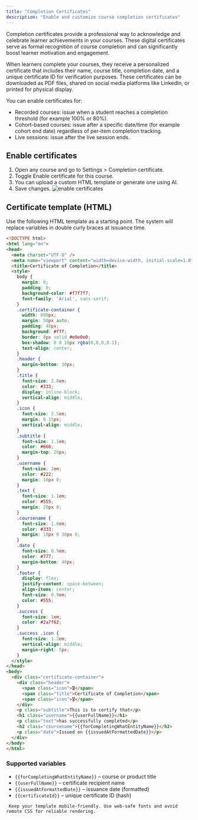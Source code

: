 ```yaml
---
title: "Completion Certificates"
description: "Enable and customize course completion certificates"
---
```


Completion certificates provide a professional way to acknowledge and celebrate learner achievements in your courses. These digital certificates serve as formal recognition of course completion and can significantly boost learner motivation and engagement.

When learners complete your courses, they receive a personalized certificate that includes their name, course title, completion date, and a unique certificate ID for verification purposes. These certificates can be downloaded as PDF files, shared on social media platforms like LinkedIn, or printed for physical display.

You can enable certificates for:

- Recorded courses: issue when a student reaches a completion threshold (for example 100% or 80%).
- Cohort-based courses: issue after a specific date/time (for example cohort end date) regardless of per‑item completion tracking.
- Live sessions: issue after the live session ends.

## Enable certificates

1. Open any course and go to Settings > Completion certificate.
2. Toggle Enable certificate for this course.
3. You can upload a custom HTML template or generate one using AI.
4. Save changes.
![enable certificates](https://67d6ad5ef66ee0901532fd2f.storage.fermion.app/public-uncached/object-store-public-files/uploads/01-10-2025/Arc_JOjEA9jkN0.citzyh.png)

## Certificate template (HTML)

Use the following HTML template as a starting point. The system will replace variables in double curly braces at issuance time.

```html
<!DOCTYPE html>
<html lang="en">
<head>
  <meta charset="UTF-8" />
  <meta name="viewport" content="width=device-width, initial-scale=1.0" />
  <title>Certificate of Completion</title>
  <style>
    body {
      margin: 0;
      padding: 0;
      background-color: #f7f7f7;
      font-family: 'Arial', sans-serif;
    }
    .certificate-container {
      width: 800px;
      margin: 50px auto;
      padding: 40px;
      background: #fff;
      border: 8px solid #e0e0e0;
      box-shadow: 0 0 10px rgba(0,0,0,0.1);
      text-align: center;
    }
    .header {
      margin-bottom: 30px;
    }
    .title {
      font-size: 2.8em;
      color: #333;
      display: inline-block;
      vertical-align: middle;
    }
    .icon {
      font-size: 2.5em;
      margin: 0 15px;
      vertical-align: middle;
    }
    .subtitle {
      font-size: 1.1em;
      color: #666;
      margin-top: 20px;
    }
    .username {
      font-size: 2em;
      color: #222;
      margin: 10px 0;
    }
    .text {
      font-size: 1.1em;
      color: #555;
      margin: 20px 0;
    }
    .coursename {
      font-size: 1.8em;
      color: #333;
      margin: 10px 0 30px 0;
    }
    .date {
      font-size: 0.9em;
      color: #777;
      margin-bottom: 40px;
    }
    .footer {
      display: flex;
      justify-content: space-between;
      align-items: center;
      font-size: 0.9em;
      color: #555;
    }
    .success {
      font-size: 1em;
      color: #2a7f62;
    }
    .success .icon {
      font-size: 1.2em;
      vertical-align: middle;
      margin-right: 5px;
    }
  </style>
</head>
<body>
  <div class="certificate-container">
    <div class="header">
      <span class="icon">🎖️</span>
      <span class="title">Certificate of Completion</span>
      <span class="icon">🎖️</span>
    </div>
    <p class="subtitle">This is to certify that</p>
    <h1 class="username">{{userFullName}}</h1>
    <p class="text">has successfully completed</p>
    <h2 class="coursename">{{forCompletingWhatEntityName}}</h2>
    <p class="date">Issued on {{issuedAtFormattedDate}}</p>
  </div>
</body>
</html>
```

### Supported variables

- `{{forCompletingWhatEntityName}}` – course or product title
- `{{userFullName}}` – certificate recipient name
- `{{issuedAtFormattedDate}}` – issuance date (formatted)
- `{{certificateId}}` – unique certificate ID (hash)

<Warning>

     Keep your template mobile-friendly. Use web-safe fonts and avoid remote CSS for reliable rendering.

</Warning>

